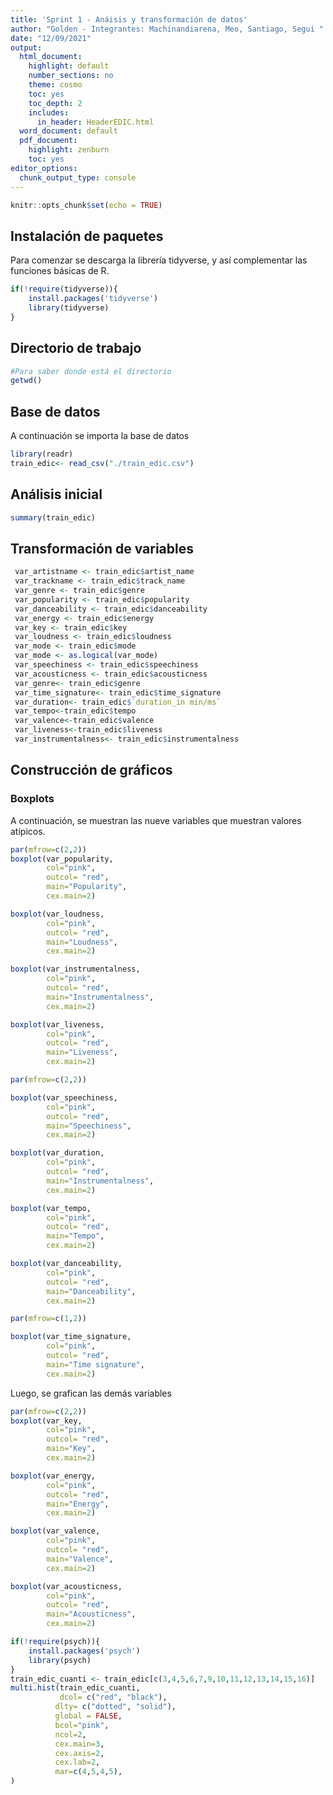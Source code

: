 ---
title: 'Sprint 1 - Anáisis y transformación de datos'
author: "Golden - Integrantes: Machinandiarena, Meo, Santiago, Segui "
date: "12/09/2021"
output:
  html_document:
    highlight: default
    number_sections: no
    theme: cosmo
    toc: yes
    toc_depth: 2
    includes:
      in_header: HeaderEDIC.html
  word_document: default
  pdf_document:
    highlight: zenburn
    toc: yes
editor_options: 
  chunk_output_type: console
---
```{r setup, include=FALSE}
knitr::opts_chunk$set(echo = TRUE)
```


## Instalación de paquetes
Para comenzar se descarga la librería tidyverse, y así complementar las funciones básicas de R.
```{r library, message=FALSE, warning=FALSE}
if(!require(tidyverse)){
    install.packages('tidyverse')
    library(tidyverse)
}
```

## Directorio de trabajo
```{r}
#Para saber donde está el directorio
getwd()
```

## Base de datos
A continuación se importa la base de datos
```{r}
library(readr) 
train_edic<- read_csv("./train_edic.csv")
```

## Análisis inicial
```{r}
summary(train_edic)
```


## Transformación de variables
```{r}
 var_artistname <- train_edic$artist_name
 var_trackname <- train_edic$track_name
 var_genre <- train_edic$genre
 var_popularity <- train_edic$popularity
 var_danceability <- train_edic$danceability
 var_energy <- train_edic$energy
 var_key <- train_edic$key
 var_loudness <- train_edic$loudness
 var_mode <- train_edic$mode
 var_mode <- as.logical(var_mode)
 var_speechiness <- train_edic$speechiness
 var_acousticness <- train_edic$acousticness
 var_genre<- train_edic$genre
 var_time_signature<- train_edic$time_signature
 var_duration<- train_edic$`duration_in min/ms`
 var_tempo<-train_edic$tempo
 var_valence<-train_edic$valence
 var_liveness<-train_edic$liveness
 var_instrumentalness<- train_edic$instrumentalness
```


## Construcción de gráficos
###
### Boxplots
A continuación, se muestran las nueve variables que muestran valores atípicos. 
```{r, echo=FALSE, fig.width=20, fig.height=15}
par(mfrow=c(2,2)) 
boxplot(var_popularity,
        col="pink",
        outcol= "red",
        main="Popularity",
        cex.main=2)

boxplot(var_loudness,
        col="pink",
        outcol= "red",
        main="Loudness",
        cex.main=2)

boxplot(var_instrumentalness,
        col="pink",
        outcol= "red",
        main="Instrumentalness",
        cex.main=2)

boxplot(var_liveness,
        col="pink",
        outcol= "red",
        main="Liveness",
        cex.main=2)

par(mfrow=c(2,2)) 

boxplot(var_speechiness,
        col="pink",
        outcol= "red",
        main="Speechiness",
        cex.main=2)

boxplot(var_duration,
        col="pink",
        outcol= "red",
        main="Instrumentalness",
        cex.main=2)

boxplot(var_tempo,
        col="pink",
        outcol= "red",
        main="Tempo",
        cex.main=2)

boxplot(var_danceability,
        col="pink",
        outcol= "red",
        main="Danceability",
        cex.main=2)

par(mfrow=c(1,2)) 

boxplot(var_time_signature,
        col="pink",
        outcol= "red",
        main="Time signature",
        cex.main=2)
```
Luego, se grafican las demás variables
```{r, echo=FALSE, fig.width=20, fig.height=15}
par(mfrow=c(2,2)) 
boxplot(var_key,
        col="pink",
        outcol= "red",
        main="Key",
        cex.main=2)

boxplot(var_energy,
        col="pink",
        outcol= "red",
        main="Energy",
        cex.main=2)

boxplot(var_valence,
        col="pink",
        outcol= "red",
        main="Valence",
        cex.main=2)

boxplot(var_acousticness,
        col="pink",
        outcol= "red",
        main="Acousticness",
        cex.main=2)
```

```{r, message=FALSE, warning=FALSE, fig.width=15, fig.height=20}
if(!require(psych)){
    install.packages('psych')
    library(psych)
}
train_edic_cuanti <- train_edic[c(3,4,5,6,7,9,10,11,12,13,14,15,16)]
multi.hist(train_edic_cuanti,
           dcol= c("red", "black"),
          dlty= c("dotted", "solid"),
          global = FALSE,
          bcol="pink",
          ncol=2,
          cex.main=3,
          cex.axis=2,
          cex.lab=2,
          mar=c(4,5,4,5),
)
```

